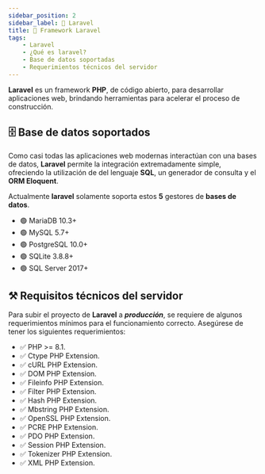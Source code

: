 ```yaml
---
sidebar_position: 2
sidebar_label: 📌 Laravel
title: 📌 Framework Laravel
tags:
    - Laravel
    - ¿Qué es laravel?
    - Base de datos soportadas
    - Requerimientos técnicos del servidor
---
```



__Laravel__ es un framework __PHP__, de código abierto, para desarrollar
aplicaciones web, brindando herramientas para acelerar el proceso de
construcción.

## 🗄️ Base de datos soportados

Como casi todas las aplicaciones web modernas interactúan con una bases de datos,
__Laravel__ permite la integración extremadamente simple, ofreciendo la utilización de
del lenguaje __SQL__, un generador de consulta y el __ORM Eloquent__.

Actualmente __laravel__ solamente soporta estos __5__ gestores de __bases de datos__.

<Ul>
    <li>🟢 MariaDB 10.3+</li>
    <li>🟢 MySQL 5.7+</li>
    <li>🟢 PostgreSQL 10.0+</li>
    <li>🟢 SQLite 3.8.8+</li>
    <li>🟢 SQL Server 2017+</li>
</Ul>


## ⚒️ Requisitos técnicos del servidor

Para subir el proyecto de __Laravel__ a ___producción___, se  requiere de algunos requerimientos mínimos para el funcionamiento correcto.
Asegúrese de tener los siguientes requerimientos:

<Ul>
    <li>✅ PHP >= 8.1.</li>
    <li>✅ Ctype PHP Extension.</li>
    <li>✅ cURL PHP Extension.</li>
    <li>✅ DOM PHP Extension.</li>
    <li>✅ Fileinfo PHP Extension.</li>
    <li>✅ Filter PHP Extension.</li>
    <li>✅ Hash PHP Extension.</li>
    <li>✅ Mbstring PHP Extension.</li>
    <li>✅ OpenSSL PHP Extension.</li>
    <li>✅ PCRE PHP Extension.</li>
    <li>✅ PDO PHP Extension.</li>
    <li>✅ Session PHP Extension.</li>
    <li>✅ Tokenizer PHP Extension.</li>
    <li>✅ XML PHP Extension.</li>
</Ul>
